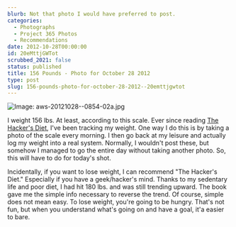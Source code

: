 ```yaml
---
blurb: Not that photo I would have preferred to post.
categories:
  - Photographs
  - Project 365 Photos
  - Recommendations
date: 2012-10-28T00:00:00
id: 20eMttjGWTot
scrubbed_2021: false
status: published
title: 156 Pounds - Photo for October 28 2012
type: post
slug: 156-pounds-photo-for-october-28-2012--20emttjgwtot
---
```


![Image: aws-20121028--0854-02a.jpg](/aws-20121028--0854-02a.jpg)

I weight 156 lbs. At least, according to this scale. Ever since reading [The Hacker's Diet](http://www.fourmilab.ch/hackdiet/), I've been tracking my weight. One way I do this is by taking a photo of the scale every morning. I then go back at my leisure and actually log my weight into a real system. Normally, I wouldn't post these, but somehow I managed to go the entire day without taking another photo. So, this will have to do for today's shot.

Incidentally, if you want to lose weight, I can recommend "The Hacker's Diet." Especially if you have a geek/hacker's mind. Thanks to my sedentary life and poor diet, I had hit 180 lbs. and was still trending upward. The book gave me the simple info necessary to reverse the trend. Of course, simple does not mean easy. To lose weight, you're going to be hungry. That's not fun, but when you understand what's going on and have a goal, it'a easier to bare.